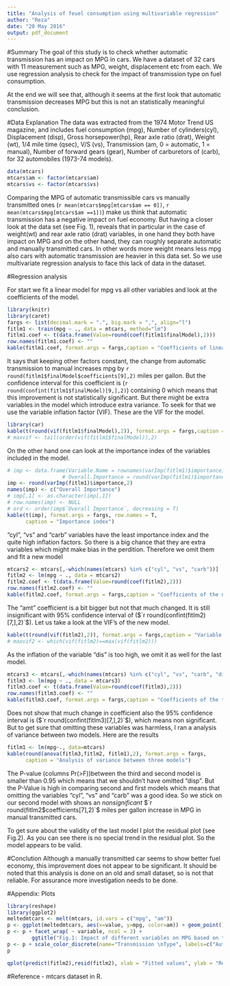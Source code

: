 ```yaml
---
title: "Analysis of feuel consumption using multivariable regression"
author: "Reza"
date: "20 May 2016"
output: pdf_document
---
```


#Summary
The goal of this study is to check whether automatic transmission has an impact on MPG in cars. We have a dataset of 32 cars with 11 measurement  such as MPG, weight, displacement etc from each. We use regression analysis to check for the impact of transmission type on fuel consumption. 

At the end we will see that, although it seems at the first look that automatic transmission decreases MPG but this is not an statistically meaningful conclusion. 

#Data Explanation
The data was extracted from the 1974 Motor Trend US magazine, and includes fuel consumption (mpg), Number of cylinders(cyl), Displacement (disp), Gross horsepower(hp), Rear axle ratio (drat), Weight (wt), 1/4 mile time (qsec), V/S (vs), Transmission (am, 0 = automatic, 1 = manual), Number of forward gears (gear), Number of carburetors of (carb),  for 32 automobiles (1973-74 models).

```r
data(mtcars)
mtcars$am <- factor(mtcars$am)
mtcars$vs <- factor(mtcars$vs)
```
Comparing the MPG of automatic transmissible cars vs manually transmitted ones (`r mean(mtcars$mpg[mtcars$am == 0])`, `r mean(mtcars$mpg[mtcars$am ==1])`) make us think that automatic transmission has a negative impact on fuel economy. But having a closer look at the data set (see Fig. 1), reveals that in particular in the case of weight(wt) and rear axle ratio (drat) variables, in one hand they both have impact on MPG and on the other hand, they can roughly separate automatic and manually transmitted cars. In other words more weight means less mpg also cars with automatic transmission are heavier in this data set. So we use multivariate regression analysis to face this lack of data in the dataset.

#Regression analysis

For start we fit a linear model for mpg vs all other variables and look at the coefficients of the model.
```r
library(knitr)
library(caret)
fargs <- list(decimal.mark = ".", big.mark = ",", align="l")
fitlm1 <- train(mpg ~ ., data = mtcars, method="lm")
fitlm1.coef <- t(data.frame(Value=round(coef(fitlm1$finalModel),2)))
row.names(fitlm1.coef) <- ""
kable(fitlm1.coef, format.args = fargs,caption = "Coefficients of linear model")
```

It says that keeping other factors constant, the change from automatic transmission to manual increases mpg by `r round(fitlm1$finalModel$coefficients[9],2)` miles per gallon. But the confidence interval for this coefficient is (`r round(confint(fitlm1$finalModel)[9,],2)`) containing $0$ which means that this improvement is not statistically significant. But there might be extra variables in the model which introduce extra variance. To seek for that we use the variable inflation factor (VIF). These are the VIF for the model.

```r
library(car)
kable(t(round(vif(fitlm1$finalModel),2)), format.args = fargs,caption = "Variable inflation factors")
# maxvif <- tail(order(vif(fitlm1$finalModel)),2)
```

On the other hand one can look at the importance index of the variables included in the model.

```r
# imp <- data.frame(Variable.Name = rownames(varImp(fitlm1)$importance),
                  # Overall.Importance = round(varImp(fitlm1)$importance,2))
imp <- round(varImp(fitlm1)$importance,2)
names(imp) <- c("Overall Importance")
# imp[,1] <- as.character(imp[,1])
# row.names(imp) <- NULL
# ord <- order(imp$`Overall Importance`, decreasing = T) 
kable(t(imp), format.args = fargs, row.names = T,
      caption = "Importance index")
```

"cyl", "vs" and "carb" variables have the least importance index and the quite high inflation factors. So there is a big chance that they are extra variables which might make bias in the perdition. Therefore we omit them and fit a new model


```r
mtcars2 <- mtcars[,-which(names(mtcars) %in% c("cyl", "vs", "carb"))]
fitlm2 <- lm(mpg ~ ., data = mtcars2)
fitlm2.coef <- t(data.frame(Value=round(coef(fitlm2),2)))
row.names(fitlm2.coef) <- ""
kable(fitlm2.coef, format.args = fargs,caption = "Coefficients of the new linear model")
```

The "amt" coefficient is a bit bigger but not that much changed. It is still insignificant with $95\%$ confidence interval of ($`r round(confint(fitlm2)[7,],2)`$). Let us take a look at the VIF's of the new model.

```r
kable(t(round(vif(fitlm2),2)), format.args = fargs,caption = "Variable inflation factor in the new linear model")
# maxvif2 <- which(vif(fitlm2)==max(vif(fitlm2)))
```

As the inflation of the variable "dis" is too high, we omit it as well for the last model.

```r
mtcars3 <- mtcars[,-which(names(mtcars) %in% c("cyl", "vs", "carb", "disp"))]
fitlm3 <- lm(mpg ~ ., data = mtcars3)
fitlm3.coef <- t(data.frame(Value=round(coef(fitlm3),2)))
row.names(fitlm3.coef) <- ""
kable(fitlm3.coef, format.args = fargs,caption = "Coefficients of the third linear model")
```

Does not show that much change in coefficient also the $95\%$ confidence interval is ($`r round(confint(fitlm3)[7,],2)`$), which means non significant. 
But to get sure that omitting these variables was harmless, I ran a analysis of variance between two models. Here are the results

```r
fitlm1 <- lm(mpg~., data=mtcars)
kable(round(anova(fitlm3,fitlm2, fitlm1),2), format.args = fargs,
      caption = "Analysis of variance between three models")
```


The P-value (columns Pr(>F))between the third and second model is smaller than $0.95$ which means that we shouldn't have omitted "disp". But the P-Value is high in comparing second and first models which means that omitting the variables "cyl", "vs" and "carb" was a good idea. So we stick on our second model with shows an *nonsignificant* $`r round(fitlm2$coefficients[7],2)`$ miles per gallon increase in MPG in manual transmitted cars.

To get sure about the validity of the last model I plot the residual plot (see Fig.2). As you can see there is no special trend in the residual plot. So the model appears to be valid. 

#Conclution
Although a manually transmitted car seems to show better fuel economy, this improvement does not appear to be significant. It should be noted that this analysis is done on an old and small dataset, so is not that reliable. For assurance more investigation needs to be done.

#Appendix: Plots
```r
library(reshape)
library(ggplot2)
meltedmtcars <- melt(mtcars, id.vars = c("mpg", "am"))
p <- ggplot(meltedmtcars, aes(x=value, y=mpg, color=am)) + geom_point()
p <- p + facet_wrap( ~ variable, ncol = 3) + 
        ggtitle("Fig.1: Impact of different variables on MPG based on transmission type")+ xlab("Value") +  ylab("Miles per Gallon")
p <- p + scale_color_discrete(name="Transmission \nType", labels=c("Automatic", "Manuall"))
p
```


```r
qplot(predict(fitlm2),resid(fitlm2), xlab = "Fitted values", ylab = "Residuals", main = "Fig.2: Residual plot") + geom_hline(yintercept = 0, color="red")
```

#Reference
- mtcars dataset in R.